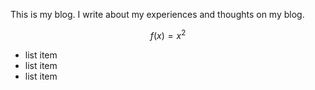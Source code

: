 This is my blog. I write about my experiences and thoughts on my blog.

```math
f(x) = x^2
```

- list item
- list item
- list item

